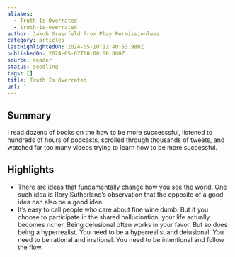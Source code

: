 ```yaml
---
aliases:
  - Truth Is Overrated
  - truth-is-overrated
author: Jakob Greenfeld from Play Permissionless
category: articles
lastHighlightedOn: 2024-05-10T11:40:53.980Z
publishedOn: 2024-05-07T00:00:00.000Z
source: reader
status: seedling
tags: []
title: Truth Is Overrated
url: ''
---
```

## Summary

I read dozens of books on the how to be more successsful, listened to hundreds of hours of podcasts, scrolled through thousands of tweets, and watched far too many videos trying to learn how to be more successful.

## Highlights

- There are ideas that fundamentally change how you see the world.
  One such idea is Rory Sutherland’s observation that the opposite of a good idea can also be a good idea.
- It’s easy to call people who care about fine wine dumb.
  But if you choose to participate in the shared hallucination, your life actually becomes richer.
  Being delusional often works in your favor.
  But so does being a hyperrealist.
  You need to be a hyperrealist and delusional.
  You need to be rational and irrational.
  You need to be intentional and follow the flow.
